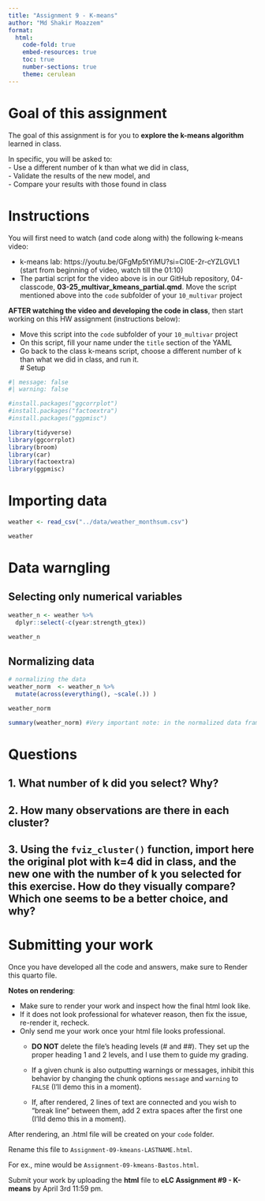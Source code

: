 ```yaml
---
title: "Assignment 9 - K-means"
author: "Md Shakir Moazzem"  
format:
  html:
    code-fold: true 
    embed-resources: true
    toc: true
    number-sections: true
    theme: cerulean
---
```


# Goal of this assignment  
The goal of this assignment is for you to **explore the k-means algorithm** learned in class.  

In specific, you will be asked to:  
  - Use a different number of k than what we did in class,  
  - Validate the results of the new model, and  
  - Compare your results with those found in class  

# Instructions  
You will first need to watch (and code along with) the following k-means video:

  - k-means lab: https://youtu.be/GFgMp5tYiMU?si=CI0E-2r-cYZLGVL1 (start from beginning of video, watch till the 01:10)  
  - The partial script for the video above is in our GitHub repository, 04-classcode, **03-25_multivar_kmeans_partial.qmd**. Move the script mentioned above into the `code` subfolder of your `10_multivar` project
  
**AFTER watching the video and developing the code in class**, then start working on this HW assignment (instructions below):

  - Move this script into the `code` subfolder of your `10_multivar` project  
  - On this script, fill your name under the `title` section of the YAML  
  - Go back to the class k-means script, choose a different number of k than what we did in class, and run it.    
# Setup  
```r
#| message: false
#| warning: false

#install.packages("ggcorrplot")
#install.packages("factoextra")
#install.packages("ggpmisc")

library(tidyverse)
library(ggcorrplot)
library(broom)
library(car)
library(factoextra)
library(ggpmisc)
```


# Importing data  

```r
weather <- read_csv("../data/weather_monthsum.csv")

weather
```

# Data warngling

## Selecting only numerical variables

```r
weather_n <- weather %>%
  dplyr::select(-c(year:strength_gtex))

weather_n
```

## Normalizing data

```r

# normalizing the data
weather_norm  <- weather_n %>%
  mutate(across(everything(), ~scale(.)) )

weather_norm

summary(weather_norm) #Very important note: in the normalized data frame, the mean of all the variables are 0 [i.e., the mean of all variables are standardized around 0]

```

# Questions  
## 1. What number of k did you select? Why?  

## 2. How many observations are there in each cluster?  

## 3. Using the `fviz_cluster()` function, import here the original plot with k=4 did in class, and the new one with the number of k you selected for this exercise. How do they visually compare? Which one seems to be a better choice, and why?  


# Submitting your work  
Once you have developed all the code and answers, make sure to Render this quarto file.  

**Notes on rendering**:  

- Make sure to render your work and inspect how the final html look like.  
- If it does not look professional for whatever reason, then fix the issue, re-render it, recheck.  
- Only send me your work once your html file looks professional.  
  - **DO NOT** delete the file's heading levels (# and ##). They set up the proper heading 1 and 2 levels, and I use them to guide my grading.  
  - If a given chunk is also outputting warnings or messages, inhibit this behavior by changing the chunk options `message` and `warning` to `FALSE` (I'll demo this in a moment).  
  
  - If, after rendered, 2 lines of text are connected and you wish to "break line" between them, add 2 extra spaces after the first one (I'lld demo this in a moment).  

After rendering, an .html file will be created on your `code` folder.  

Rename this file to `Assignment-09-kmeans-LASTNAME.html`.    

For ex., mine would be `Assignment-09-kmeans-Bastos.html`.

Submit your work by uploading the **html** file to **eLC Assignment #9 - K-means** by April 3rd 11:59 pm.  
  




